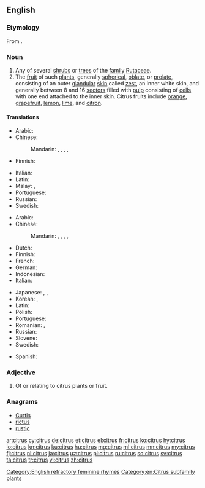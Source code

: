 {{also|Citrus}}
==English==
{{wikipedia}}

===Etymology===
From {{etyl|la|en}} {{m|la|citrus||citron tree, thuja}}.

===Noun===
{{en-noun|es}}

# Any of several [[shrub]]s or [[tree]]s of the [[family]] [[Rutaceae]].
# The [[fruit]] of such [[plant]]s, generally [[spherical]], [[oblate]], or [[prolate]], consisting of an outer [[glandular]] [[skin]] called [[zest]], an inner white skin, and generally between 8 and 16 [[sector]]s filled with [[pulp]] consisting of [[cell]]s with one end attached to the inner skin. Citrus fruits include [[orange]], [[grapefruit]], [[lemon]], [[lime]], and [[citron]].

====Translations====
{{trans-top|shrub or tree}}
* Arabic: {{t-needed|ar}}
* Chinese:
*: Mandarin: {{t+|cmn|柑橘|tr=gānjú|sc=Hani}}, {{t|cmn|柑橘屬|sc=Hani}}, {{t|cmn|柑橘属|tr=gānjúshǔ|sc=Hani}}, {{t|cmn|柑橘類|sc=Hani}}, {{t+|cmn|柑橘类|tr=gānjúlèi|sc=Hani}}
* Finnish: {{t|fi|sitruspuu}}
{{trans-mid}}
* Italian: {{t+|it|agrume|m}}
* Latin: {{t|la|citrus|f}}
* Malay: {{t|ms|sitrus}}, {{t|ms|limau}}
* Portuguese: {{t+|pt|citro|m}}
* Russian: {{t+|ru|ци́трус|m}}
* Swedish: {{t|sv|citrusträd|n}}
{{trans-bottom}}

{{trans-top|fruit}}
* Arabic: {{t-needed|ar}}
* Chinese:
*: Mandarin: {{t+|cmn|柑橘|tr=gānjú|sc=Hani}}, {{t|cmn|柑橘屬|sc=Hani}}, {{t|cmn|柑橘属|tr=gānjúshǔ|sc=Hani}}, {{t|cmn|柑橘類|sc=Hani}}, {{t+|cmn|柑橘类|tr=gānjúlèi|sc=Hani}}
* Dutch: {{t+|nl|citrusvrucht|f}}
* Finnish: {{t+|fi|sitrushedelmä}}
* French: {{t+|fr|agrume|m}}
* German: {{t|de|Zitrusgewächs|n}}
* Indonesian: {{t+|id|jeruk}}
* Italian: {{t+|it|agrume|m}}
{{trans-mid}}
* Japanese: {{t|ja|柑橘|tr=かんきつ, kankitsu|sc=Jpan}}, {{t+|ja|柑橘類|tr=かんきつるい, kankitsurui|sc=Jpan}}, {{t|ja|シトラス|tr=shitorasu|sc=Jpan}}
* Korean: {{t|ko|감귤|sc=Kore}}, {{t|ko|감귤류|sc=Kore}}
* Latin: {{t|la|citrus|f}}
* Polish: {{t+|pl|cytrus|m-an}}
* Portuguese: {{t|pt|[[fruta]] [[cítrica]]|m}}
* Romanian: {{t|ro|citrice|p}}, {{t+|ro|agrume|p}}
* Russian: {{t+|ru|ци́трус|m}}
* Slovene: {{t|sl|agrumi|p}}
* Swedish: {{t+|sv|citrusfrukt|c}}
{{trans-bottom}}

{{checktrans-top}}
* Spanish: {{t-check|es|cítrico|m}}
{{checktrans-bottom}}

===Adjective===
{{en-adj|-}}

# Of or relating to citrus plants or fruit.

===Anagrams===
* [[Curtis#English|Curtis]]
* [[rictus#English|rictus]]
* [[rustic#English|rustic]]

[[Category:English refractory feminine rhymes]]
[[Category:en:Citrus subfamily plants]]

[[ar:citrus]]
[[cy:citrus]]
[[de:citrus]]
[[et:citrus]]
[[el:citrus]]
[[fr:citrus]]
[[ko:citrus]]
[[hy:citrus]]
[[io:citrus]]
[[kn:citrus]]
[[ku:citrus]]
[[hu:citrus]]
[[mg:citrus]]
[[ml:citrus]]
[[mn:citrus]]
[[my:citrus]]
[[fj:citrus]]
[[nl:citrus]]
[[ja:citrus]]
[[uz:citrus]]
[[pl:citrus]]
[[ru:citrus]]
[[so:citrus]]
[[sv:citrus]]
[[ta:citrus]]
[[tr:citrus]]
[[vi:citrus]]
[[zh:citrus]]